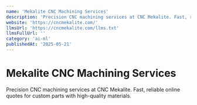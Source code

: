 ```yaml
---
name: 'Mekalite CNC Machining Services'
description: 'Precision CNC machining services at CNC Mekalite. Fast, reliable online quotes for custom parts with high-quality materials.'
website: 'https://cncmekalite.com/'
llmsUrl: 'https://cncmekalite.com/llms.txt'
llmsFullUrl: ''
category: 'ai-ml'
publishedAt: '2025-05-21'
---
```


# Mekalite CNC Machining Services

Precision CNC machining services at CNC Mekalite. Fast, reliable online quotes for custom parts with high-quality materials.
